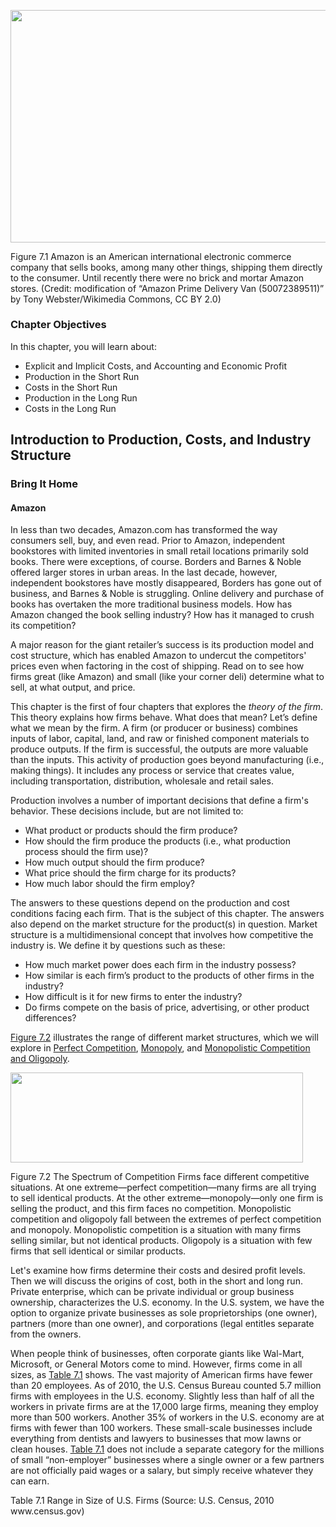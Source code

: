 ![](media/7-introduction-to-production-costs-and-industry-structure_rId20.jpeg){width="6.5in" height="3.87in"}

Figure 7.1 Amazon is an American international electronic commerce
company that sells books, among many other things, shipping them
directly to the consumer. Until recently there were no brick and mortar
Amazon stores. (Credit: modification of "Amazon Prime Delivery Van
(50072389511)" by Tony Webster/Wikimedia Commons, CC BY 2.0)

### Chapter Objectives {#chapter-objectives .Heading3Grey}

In this chapter, you will learn about:

-   Explicit and Implicit Costs, and Accounting and Economic Profit
-   Production in the Short Run
-   Costs in the Short Run
-   Production in the Long Run
-   Costs in the Long Run

## Introduction to Production, Costs, and Industry Structure

### Bring It Home {#bring-it-home .Heading3Grey}

#### Amazon {#amazon .Heading4Grey}

In less than two decades, Amazon.com has transformed the way consumers
sell, buy, and even read. Prior to Amazon, independent bookstores with
limited inventories in small retail locations primarily sold books.
There were exceptions, of course. Borders and Barnes & Noble offered
larger stores in urban areas. In the last decade, however, independent
bookstores have mostly disappeared, Borders has gone out of business,
and Barnes & Noble is struggling. Online delivery and purchase of books
has overtaken the more traditional business models. How has Amazon
changed the book selling industry? How has it managed to crush its
competition?

A major reason for the giant retailer's success is its production model
and cost structure, which has enabled Amazon to undercut the
competitors\' prices even when factoring in the cost of shipping. Read
on to see how firms great (like Amazon) and small (like your corner
deli) determine what to sell, at what output, and price.

This chapter is the first of four chapters that explores the *theory of
the firm*. This theory explains how firms behave. What does that mean?
Let's define what we mean by the firm. A firm (or producer or business)
combines inputs of labor, capital, land, and raw or finished component
materials to produce outputs. If the firm is successful, the outputs are
more valuable than the inputs. This activity of production goes beyond
manufacturing (i.e., making things). It includes any process or service
that creates value, including transportation, distribution, wholesale
and retail sales.

Production involves a number of important decisions that define a
firm\'s behavior. These decisions include, but are not limited to:

-   What product or products should the firm produce?
-   How should the firm produce the products (i.e., what production
    process should the firm use)?
-   How much output should the firm produce?
-   What price should the firm charge for its products?
-   How much labor should the firm employ?

The answers to these questions depend on the production and cost
conditions facing each firm. That is the subject of this chapter. The
answers also depend on the market structure for the product(s) in
question. Market structure is a multidimensional concept that involves
how competitive the industry is. We define it by questions such as
these:

-   How much market power does each firm in the industry possess?
-   How similar is each firm's product to the products of other firms in
    the industry?
-   How difficult is it for new firms to enter the industry?
-   Do firms compete on the basis of price, advertising, or other
    product differences?

[Figure 7.2](#CNX_Econ_C07_001) illustrates the range of different
market structures, which we will explore in [Perfect
Competition](http://openstax.org/books/principles-microeconomics-3e/pages/8-introduction-to-perfect-competition),
[Monopoly](http://openstax.org/books/principles-microeconomics-3e/pages/9-introduction-to-a-monopoly),
and [Monopolistic Competition and
Oligopoly](http://openstax.org/books/principles-microeconomics-3e/pages/10-introduction-to-monopolistic-competition-and-oligopoly).

![](media/7-introduction-to-production-costs-and-industry-structure_rId29.jpeg){width="4.88in" height="1.495in"}

Figure 7.2 The Spectrum of Competition Firms face different competitive
situations. At one extreme---perfect competition---many firms are all
trying to sell identical products. At the other
extreme---monopoly---only one firm is selling the product, and this firm
faces no competition. Monopolistic competition and oligopoly fall
between the extremes of perfect competition and monopoly. Monopolistic
competition is a situation with many firms selling similar, but not
identical products. Oligopoly is a situation with few firms that sell
identical or similar products.

Let\'s examine how firms determine their costs and desired profit
levels. Then we will discuss the origins of cost, both in the short and
long run. Private enterprise, which can be private individual or group
business ownership, characterizes the U.S. economy. In the U.S. system,
we have the option to organize private businesses as sole
proprietorships (one owner), partners (more than one owner), and
corporations (legal entitles separate from the owners.

When people think of businesses, often corporate giants like Wal-Mart,
Microsoft, or General Motors come to mind. However, firms come in all
sizes, as [Table 7.1](#Table_07_01) shows. The vast majority of American
firms have fewer than 20 employees. As of 2010, the U.S. Census Bureau
counted 5.7 million firms with employees in the U.S. economy. Slightly
less than half of all the workers in private firms are at the 17,000
large firms, meaning they employ more than 500 workers. Another 35% of
workers in the U.S. economy are at firms with fewer than 100 workers.
These small-scale businesses include everything from dentists and
lawyers to businesses that mow lawns or clean houses. [Table
7.1](#Table_07_01) does not include a separate category for the millions
of small "non-employer" businesses where a single owner or a few
partners are not officially paid wages or a salary, but simply receive
whatever they can earn.

Table 7.1 Range in Size of U.S. Firms (Source: U.S. Census, 2010
www.census.gov)
